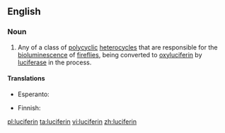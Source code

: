 ==English==
{{wikipedia}}

===Noun===
{{en-noun}}

# {{biochemistry}} Any of a class of [[polycyclic]] [[heterocycle]]s that are responsible for the [[bioluminescence]] of [[firefly|fireflies]], being converted to [[oxyluciferin]] by [[luciferase]] in the process.

====Translations====
{{trans-top|biochemistry: any of a class of polycyclic heterocycles}}
* Esperanto: {{t-|eo|luciferino}}
{{trans-mid}}
*Finnish: {{t-|fi|lusiferiini}}
{{trans-bottom}}

[[pl:luciferin]]
[[ta:luciferin]]
[[vi:luciferin]]
[[zh:luciferin]]